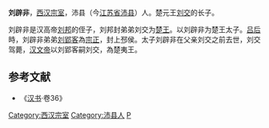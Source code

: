 '''刘辟非'''，[[西汉|西汉]][[宗室|宗室]]，沛县（今[[江苏省|江苏省]][[沛县|沛县]]）人。楚元王[[刘交|刘交]]的长子。

刘辟非是汉高帝[[刘邦|刘邦]]的侄子，刘邦封弟弟刘交为[[楚王|楚王]]。以刘辟非为楚王太子。[[吕后|吕后]]時，刘辟非弟弟[[刘郢客|刘郢客]]為[[宗正|宗正]]，封上邳侯。太子刘辟非在父亲刘交之前去世，刘交驾薨，[[汉文帝|汉文帝]]以刘郢客嗣刘交，為楚夷王。

==参考文献==
*《[[汉书|汉书]]·卷36》

{{DEFAULTSORT:L}}

[[Category:西汉宗室|Category:西汉宗室]]
[[Category:沛县人|Category:沛县人]]
[[Category:刘姓|P]]